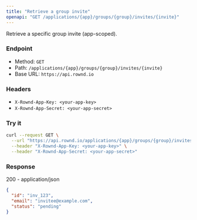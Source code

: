 ```yaml
---
title: "Retrieve a group invite"
openapi: "GET /applications/{app}/groups/{group}/invites/{invite}"
---
```


Retrieve a specific group invite (app-scoped).

### Endpoint

- Method: `GET`
- Path: `/applications/{app}/groups/{group}/invites/{invite}`
- Base URL: `https://api.rownd.io`

### Headers

- `X-Rownd-App-Key: <your-app-key>`
- `X-Rownd-App-Secret: <your-app-secret>`

### Try it

```bash
curl --request GET \
  --url "https://api.rownd.io/applications/{app}/groups/{group}/invites/{invite}" \
  --header "X-Rownd-App-Key: <your-app-key>" \
  --header "X-Rownd-App-Secret: <your-app-secret>"
```

### Response

200 - application/json

```json
{
  "id": "inv_123",
  "email": "invitee@example.com",
  "status": "pending"
}
```

